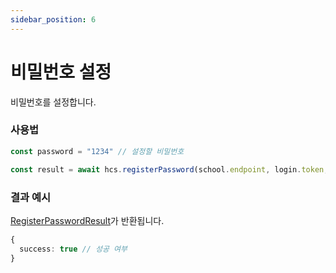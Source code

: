 ```yaml
---
sidebar_position: 6
---
```


# 비밀번호 설정

비밀번호를 설정합니다.

### 사용법

```ts
const password = "1234" // 설정할 비밀번호

const result = await hcs.registerPassword(school.endpoint, login.token, password)
```

### 결과 예시

[RegisterPasswordResult](/docs/api/RegisterPasswordResult)가 반환됩니다.

```ts
{
  success: true // 성공 여부
}
```
